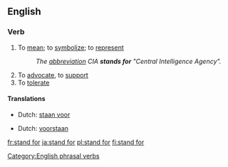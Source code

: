 ==English==

===Verb===
{{infl|en|verb|inf=to [[stand]] [[for]]}}

# {{idiom}} To [[mean]]; to [[symbolize]]; to [[represent]]
#: ''The [[abbreviation]] CIA '''stands for''' "Central Intelligence Agency".''
# To [[advocate]], to [[support]]
# To [[tolerate]]

====Translations====

{{trans-top|to mean, symbolize or represent}}
* Dutch: [[staan voor]]
{{trans-mid}}
{{trans-bottom}}

{{trans-top|to advocate or support}}
* Dutch: [[voorstaan]]
{{trans-mid}}
{{trans-bottom}}

[[Category:English phrasal verbs]]

[[fr:stand for]]
[[ja:stand for]]
[[pl:stand for]]
[[fi:stand for]]